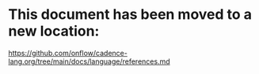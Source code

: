 # This document has been moved to a new location:

https://github.com/onflow/cadence-lang.org/tree/main/docs/language/references.md
